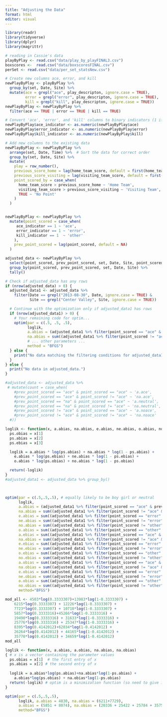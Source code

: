 ```yaml
---
title: "Adjusting the Data"
format: html
editor: visual
---
```


```r
library(readr)
library(tidyverse)
library(dplyr)
library(magrittr)

# reading in Cassie's data
playByPlay <- read.csv("data/play_by_playFINAL3.csv")
boxscores <-  read.csv("data/boxscoresFINAL.csv")
perSet <- read.csv("data/per_set_statsNew.csv")

```

```r
# Create new columns ace, error, and kill
newPlayByPlay <- playByPlay %>%
  group_by(set, Date, Site) %>%
  mutate(ace = grepl("ace", play_descripton, ignore.case = TRUE),
         error = grepl("error", play_descripton, ignore.case = TRUE),
         kill = grepl("kill", play_descripton, ignore.case = TRUE))
newPlayByPlay <- newPlayByPlay %>% 
  filter(ace == TRUE | error == TRUE | kill == TRUE)

# Convert 'ace', 'error', and 'kill' columns to binary indicators (1 if true, 0 if false)
newPlayByPlay$ace_indicator <- as.numeric(newPlayByPlay$ace)
newPlayByPlay$error_indicator <- as.numeric(newPlayByPlay$error)
newPlayByPlay$kill_indicator <- as.numeric(newPlayByPlay$kill)

```

```r
# Add new columns to the existing data
newPlayByPlay <- newPlayByPlay %>%
  arrange(set, Date, Time) %>%  # Sort the data for correct order
  group_by(set, Date, Site) %>%
  mutate(
    play = row_number(),
    previous_score_home = lag(home_team_score, default = first(home_team_score)),
    previous_score_visiting = lag(visiting_team_score, default = first(visiting_team_score)),
    point_scored_by = case_when(
      home_team_score > previous_score_home ~ 'Home Team',
      visiting_team_score > previous_score_visiting ~ 'Visiting Team',
      TRUE ~ 'No Point'
    )
  )



```

```r

newPlayByPlay <- newPlayByPlay %>%
  mutate(point_scored = case_when(
     ace_indicator == 1 ~ 'ace',
     error_indicator == 1 ~ 'error',
     kill_indicator == 1  ~ 'other'
    ),
    prev_point_scored = lag(point_scored, default = NA)
  )

adjusted_data <- newPlayByPlay %>% 
  select(point_scored, prev_point_scored, set, Date, Site, point_scored_by) %>%
  group_by(point_scored, prev_point_scored, set, Date, Site) %>%
  tally()

# Check if adjusted_data has any rows
if (nrow(adjusted_data) > 0) {
  adjusted_data1 <- adjusted_data %>%
    filter(Date == grepl("2013-08-30", Date, ignore.case = TRUE) & 
           Site == grepl("Center Valley", Site, ignore.case = TRUE))

  # Continue with the optimization only if adjusted_data1 has rows
  if (nrow(adjusted_data1) > 0) {
    # Your remaining code for optim...
    optim(par = c(.5, .5, .5),
          loglik,
          a.abias = (adjusted_data1 %>% filter(point_scored == "ace" & prev_point_scored == "ace"))$n,
          na.abias = sum((adjusted_data1 %>% filter(point_scored != "ace" & prev_point_scored == "ace"))$n),
          # ... other parameters ...
          method = "BFGS")
  } else {
    print("No data matching the filtering conditions for adjusted_data1.")
  }
} else {
  print("No data in adjusted_data.")
}

```

```r
#adjusted_data <- adjusted_data %>% 
 # mutate(count = case_when(
    #prev_point_scored == "ace" & point_scored == "ace" ~ 'a.ace', 
    #prev_point_scored == "ace" & point_scored != "ace" ~ 'na.ace',
    #prev_point_scored == "na" & point_scored == "ace" ~ 'a.neutral', 
    #prev_point_scored == "na" & point_scored != "ace" ~ 'na.neutral', 
    #prev_point_scored != "ace" & point_scored == "ace" ~ 'a.noace', 
    #prev_point_scored != "ace" & point_scored != "ace" ~ 'na.noace'
  #))

```

```r
loglik <- function(x, a.abias, na.abias, e.abias, ne.abias, o.abias, no.abias, a.ebias, na.ebias, e.ebias, ne.ebias, o.ebias, no.ebias, a.obias, na.obias, e.obias, ne.obias, o.obias, no.obias) {
  ps.obias = x[1]  
  ps.abias = x[2]
  ps.ebias = x[3]

  loglik = a.abias * log(ps.abias) + na.abias * log(1 - ps.abias) +
    e.abias * log(ps.ebias) + ne.abias * log(1 - ps.ebias) +
    o.abias * log(ps.obias) + no.abias * log(1 - ps.obias)

  return(-loglik)
}
#adjusted_data1 <- adjusted_data %>% group_by()
  


optim(par = c(.5,.5,.5), # equally likely to be boy girl or neutral
      loglik,
      a.abias = (adjusted_data1 %>% filter(point_scored == "ace" & prev_point_scored == "ace"))$n,
      na.abias = sum((adjusted_data1 %>% filter(point_scored != "ace" & prev_point_scored == "ace"))$n),
      e.abias = sum((adjusted_data1 %>% filter(point_scored == "error" & prev_point_scored == "ace"))$n),
      ne.abias = sum((adjusted_data1 %>% filter(point_scored != "error" & prev_point_scored == "ace"))$n),
      no.abias = sum((adjusted_data1 %>% filter(point_scored != "other" & prev_point_scored == "ace"))$n),
      o.abias = sum((adjusted_data1 %>% filter(point_scored == "other" & prev_point_scored == "ace"))$n),
      a.ebias = sum((adjusted_data1 %>% filter(point_scored == "ace" & prev_point_scored == "error"))$n),
      na.ebias = sum((adjusted_data1 %>% filter(point_scored != "ace" & prev_point_scored == "error"))$n),
      e.ebias = sum((adjusted_data1 %>% filter(point_scored == "error" & prev_point_scored == "error"))$n),
      ne.ebias = sum((adjusted_data1 %>% filter(point_scored != "error" & prev_point_scored == "error"))$n),
      o.ebias = sum((adjusted_data1 %>% filter(point_scored == "other" & prev_point_scored == "error"))$n),
      no.ebias = sum((adjusted_data1 %>% filter(point_scored != "other" & prev_point_scored == "error"))$n),
      a.obias = sum((adjusted_data1 %>% filter(point_scored == "ace" & prev_point_scored == "other"))$n),
      na.obias = sum((adjusted_data1 %>% filter(point_scored != "ace" & prev_point_scored == "other"))$n),
      e.obias = sum((adjusted_data1 %>% filter(point_scored == "error" & prev_point_scored == "other"))$n),
      ne.obias = sum((adjusted_data1 %>% filter(point_scored != "error" & prev_point_scored == "other"))$n),
      o.obias = sum((adjusted_data1 %>% filter(point_scored == "other" & prev_point_scored == "other"))$n),
      no.obias = sum((adjusted_data1 %>% filter(point_scored != "other" & prev_point_scored == "other"))$n),
      method="BFGS")

```

```r
mod_all <- 4503*log(0.3333307)+13983*log(1-0.3333307) + 
    6215*log(0.3333307) + 12226*log(1-0.3333307) + 
    7723*log(0.3333307) + 10718*log(1-0.3333307) + 
    5857*log(0.3333316)+45266*log(1-0.3333316) + 
    19490*log(0.3333316) + 31633*log(1-0.3333316) + 
    25776*log(0.3333316) + 25347*log(1-0.3333316) + 
    8395*log(0.4142012)+62034*log(1-0.4142012) + 
    26264*log(0.4142012) + 44165*log(1-0.4142012) + 
    35770*log(0.4142012) + 34659*log(1-0.4142012)
mod_all
```

```r
loglik <- function(x, a.abias, a.obias, na.abias, na.obias)
{ # x is a vector containing the parameter values
  ps.obias = x[1]  # the first entry of x
  ps.abias = x[2] # the second entry of x
  
  loglik = a.abias*log(ps.abias)+na.abias*log(1-ps.abias) + 
    a.obias*log(ps.obias) + na.obias*log(1-ps.obias)
  return(-loglik) # optim is a minimization function (so need to give is negative log likelihood)
}

optim(par = c(.5,.5,.5), 
      loglik, a.abias = 4830, na.abias = (6211+7729),
      a.obias = (5851 + 8074), na.obias = (20336 + 25422 + 25784 + 35756),
      method="BFGS")


```
